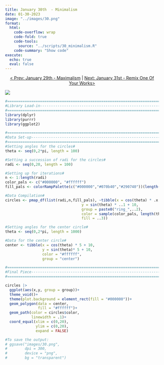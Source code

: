 ```yaml
---
title: January 30th  - Minimalism
date: 01-30-2023
image: "../images/30.png"
format:
  html:
    code-overflow: wrap
    code-fold: true
    code-tools:
      source: "../scripts/30_minimalism.R"
    code-summary: "Show code"
execute:
  echo: true
  eval: false
---
```


<center>

[\< Prev: January 29th - Maximalism](day_29.qmd) \| [Next: January 31st - Remix One Of Your Works\>](day_31.qmd)

</center>


![](/images/30.png){fig-alt="A generative image of a white moon in a black night sky. The moon has simple circular lined patterns. The night sky has a similar circular pattern but in white." fig-align="center"}

```r
#=============================================================================#
#Library Load-in---------------------------------------------------------------
#=============================================================================#
library(dplyr)
library(purrr)
library(ggplot2)

#=============================================================================#
#Data Set-up-------------------------------------------------------------------
#=============================================================================#
#Setting angles for the circles#
theta <- seq(0,2*pi, length = 100)

#Setting a succession of radi for the circles#
radi <- seq(0,20, length = 100)

#Setting up for iterations#
n <- 1:length(radi)
color_pals <- c("#000000", "#ffffff")
fill_pals <- colorRampPalette(c("#000000","#070b40","#290740"))(length(radi))

#Data Compilation#
circles <- pmap_df(list(radi,n,fill_pals), ~tibble(x = cos(theta) * .x + 10,
                                   y = sin(theta) * ..1 + 10,
                                   group = paste0("ring_",..2),
                                   color = sample(color_pals, length(theta), replace = TRUE),
                                   fill = ..3))

#Setting angles for the center circle#
theta <- seq(0,2*pi, length = 1000)

#Data for the center circle#
center <- tibble(x = cos(theta) * 5 + 10,
                 y = sin(theta)* 5 + 10,
                 color = "#ffffff",
                 group = "center")

#=============================================================================#
#Final Piece-------------------------------------------------------------------
#=============================================================================#

circles |>
  ggplot(aes(x,y, group = group))+
  theme_void()+
  theme(plot.background = element_rect(fill = "#000000"))+
  geom_polygon(data = center, 
               fill = "#ffffff")+
  geom_path(color = circles$color,
            linewidth = .1)+
  coord_equal(xlim = c(0,20),
              ylim = c(0,20),
              expand = FALSE)

#To save the output:
# ggsave("images/30.png",
#        dpi = 300,
#        device = "png",
#        bg = "transparent")
```
